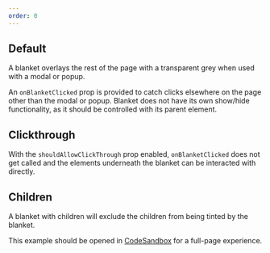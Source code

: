 ```yaml
---
order: 0
---
```



## Default

A blanket overlays the rest of the page with a transparent grey when used with a modal or popup.

An `onBlanketClicked` prop is provided to catch clicks elsewhere on the page other than the modal or popup. Blanket does not have its own show/hide functionality, as it should be controlled with its parent element.

<Example Component={BlanketBasic} packageName="@atlaskit/blanket"/>

## Clickthrough

With the `shouldAllowClickThrough` prop enabled, `onBlanketClicked` does not get called and the elements underneath the blanket can be interacted with directly.

<Example Component={BlanketClickthrough} packageName="@atlaskit/blanket"/>

## Children

A blanket with children will exclude the children from being tinted by the blanket.

This example should be opened in [CodeSandbox](https://codesandbox.io/s/atlaskit-blanket-03-blanket-with-children-forked-3ufhkb?file=/example.tsx) for a full-page experience.

<Example Component={BlanketWithChildren} showcaseVisible={false} packageName="@atlaskit/blanket"/>
